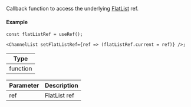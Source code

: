 Callback function to access the underlying [FlatList](https://reactnative.dev/docs/flatlist) ref.

#### Example

```tsx
const flatListRef = useRef();

<ChannelList setFlatListRef={ref => (flatListRef.current = ref)} />;
```

| Type     |
| -------- |
| function |

| Parameter | Description  |
| --------- | ------------ |
| ref       | FlatList ref |
